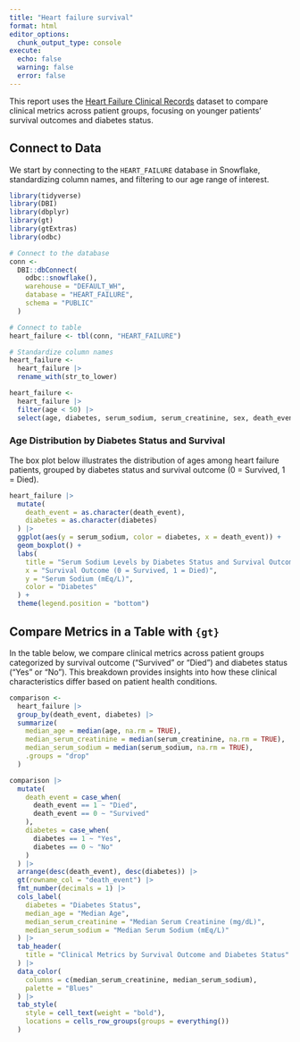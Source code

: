 ```yaml
---
title: "Heart failure survival"
format: html
editor_options: 
  chunk_output_type: console
execute:
  echo: false
  warning: false
  error: false
---
```


This report uses the [Heart Failure Clinical Records](https://archive.ics.uci.edu/dataset/519/heart+failure+clinical+records) dataset to compare clinical metrics across patient groups, focusing on younger patients' survival outcomes and diabetes status.

## Connect to Data

We start by connecting to the `HEART_FAILURE` database in Snowflake, standardizing column names, and filtering to our age range of interest.

```r
library(tidyverse)
library(DBI)
library(dbplyr)
library(gt)
library(gtExtras)
library(odbc)

# Connect to the database
conn <-
  DBI::dbConnect(
    odbc::snowflake(),
    warehouse = "DEFAULT_WH",
    database = "HEART_FAILURE",
    schema = "PUBLIC"
  )

# Connect to table
heart_failure <- tbl(conn, "HEART_FAILURE")

# Standardize column names
heart_failure <- 
  heart_failure |> 
  rename_with(str_to_lower)
```

```r
heart_failure <-
  heart_failure |> 
  filter(age < 50) |> 
  select(age, diabetes, serum_sodium, serum_creatinine, sex, death_event)
```

### Age Distribution by Diabetes Status and Survival

The box plot below illustrates the distribution of ages among heart failure patients, grouped by diabetes status and survival outcome (0 = Survived, 1 = Died).

```r
heart_failure |> 
  mutate(
    death_event = as.character(death_event), 
    diabetes = as.character(diabetes)
  ) |> 
  ggplot(aes(y = serum_sodium, color = diabetes, x = death_event)) +
  geom_boxplot() +
  labs(
    title = "Serum Sodium Levels by Diabetes Status and Survival Outcome",
    x = "Survival Outcome (0 = Survived, 1 = Died)",
    y = "Serum Sodium (mEq/L)",
    color = "Diabetes"
  ) +
  theme(legend.position = "bottom")
```

## Compare Metrics in a Table with `{gt}`

In the table below, we compare clinical metrics across patient groups categorized by survival outcome ("Survived" or "Died") and diabetes status ("Yes" or "No"). This breakdown provides insights into how these clinical characteristics differ based on patient health conditions.

```r
comparison <- 
  heart_failure |> 
  group_by(death_event, diabetes) |> 
  summarize(
    median_age = median(age, na.rm = TRUE),
    median_serum_creatinine = median(serum_creatinine, na.rm = TRUE),
    median_serum_sodium = median(serum_sodium, na.rm = TRUE),
    .groups = "drop"
  )
```

```r
comparison |> 
  mutate(
    death_event = case_when(
      death_event == 1 ~ "Died",
      death_event == 0 ~ "Survived"
    ),
    diabetes = case_when(
      diabetes == 1 ~ "Yes",
      diabetes == 0 ~ "No"
    )
  ) |> 
  arrange(desc(death_event), desc(diabetes)) |> 
  gt(rowname_col = "death_event") |> 
  fmt_number(decimals = 1) |> 
  cols_label(
    diabetes = "Diabetes Status",
    median_age = "Median Age",
    median_serum_creatinine = "Median Serum Creatinine (mg/dL)",
    median_serum_sodium = "Median Serum Sodium (mEq/L)"
  ) |> 
  tab_header(
    title = "Clinical Metrics by Survival Outcome and Diabetes Status"
  ) |> 
  data_color(
    columns = c(median_serum_creatinine, median_serum_sodium),
    palette = "Blues"
  ) |> 
  tab_style(
    style = cell_text(weight = "bold"),
    locations = cells_row_groups(groups = everything())
  )
```

